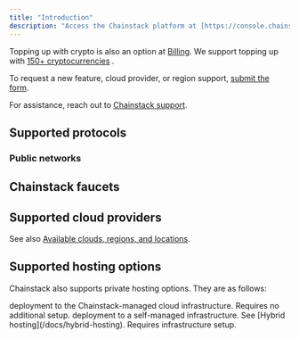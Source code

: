 ```yaml
---
title: "Introduction"
description: "Access the Chainstack platform at [https://console.chainstack.com](https://console.chainstack.com)."
---
```


Topping up with crypto is also an option at [Billing](https://console.chainstack.com/user/settings/billing). We support topping up with [150+ cryptocurrencies](https://nowpayments.io/supported-coins) .

To request a new feature, cloud provider, or region support, [submit the form](https://ideas.chainstack.com/).

For assistance, reach out to [Chainstack support](https://support.chainstack.com).

## Supported protocols

### Public networks

<CardGroup cols={3}>
   <Card title="Ethereum" href="/docs/ethereum-tooling" icon="ethereum" iconType="solid" horizontal/>
   <Card title="Solana" href="/docs/solana-tooling" icon="sun" iconType="solid" horizontal/>
   <Card title="BNB Smart Chain" href="/docs/bsc-tooling" icon="coins" iconType="solid" horizontal/>
   <Card title="Polygon" href="/docs/polygon-tooling" icon="layer-group" iconType="solid" horizontal/>
   <Card title="Arbitrum" href="/docs/arbitrum-tooling" icon="layer-group" iconType="solid" horizontal/>
   <Card title="Base" href="/docs/base-tooling" icon="layer-group" iconType="solid" horizontal/>
   <Card title="Optimism" href="/docs/optimism-tooling" icon="layer-group" iconType="solid" horizontal/>
   <Card title="Avalanche" href="/docs/avalanche-tooling" icon="snowflake" iconType="solid" horizontal/>
   <Card title="TON" href="/docs/ton-tooling" icon="paper-plane" iconType="solid" horizontal/>
   <Card title="Ronin" href="/docs/ronin-tooling" icon="gamepad" iconType="solid" horizontal/>
   <Card title="Blast" href="/docs/blast-tooling" icon="layer-group" iconType="solid" horizontal/>
   <Card title="zkSync Era" href="/docs/zksync-era-tooling" icon="layer-group" iconType="solid" horizontal/>
   <Card title="Starknet" href="/docs/starknet-tooling" icon="layer-group" iconType="solid" horizontal/>
   <Card title="Scroll" href="/docs/scroll-tooling" icon="layer-group" iconType="solid" horizontal/>
   <Card title="opBNB" href="/docs/opbnb-tooling" icon="layer-group" iconType="solid" horizontal/>
   <Card title="Aptos" href="/docs/aptos-tooling" icon="code" iconType="solid" horizontal/>
   <Card title="Sonic" href="/docs/sonic-tooling" icon="bolt" iconType="solid" horizontal/>
   <Card title="Fantom" href="/docs/fantom-tooling" icon="bolt" iconType="solid" horizontal/>
   <Card title="TRON" href="/docs/tron-tooling" icon="bolt" iconType="solid" horizontal/>
   <Card title="Cronos" href="/docs/cronos-tooling" icon="coins" iconType="solid" horizontal/>
   <Card title="Gnosis Chain" href="/docs/gnosis-tooling" icon="shield" iconType="solid" horizontal/>
   <Card title="Kaia (ex. Klaytn)" href="/docs/klaytn-tooling" icon="building" iconType="solid" horizontal/>
   <Card title="Celo" href="/docs/celo-tooling" icon="mobile" iconType="solid" horizontal/>
   <Card title="Moonbeam" href="/docs/moonbeam-tooling" icon="moon" iconType="solid" horizontal/>
   <Card title="Aurora" href="/docs/aurora-tooling" icon="sun" iconType="solid" horizontal/>
   <Card title="Oasis Sapphire" href="/docs/oasis-sapphire-tooling" icon="shield" iconType="solid" horizontal/>
   <Card title="Polygon zkEVM" href="/docs/polygon-zkevm-tooling" icon="layer-group" iconType="solid" horizontal/>
   <Card title="Bitcoin" href="/docs/bitcoin-tooling" icon="bitcoin" iconType="solid" horizontal/>
   <Card title="Harmony" href="/docs/harmony-tooling" icon="link" iconType="solid" horizontal/>
 </CardGroup>


## Chainstack faucets

<CardGroup>
 <Card title="Available here" href="https://faucet.chainstack.com/" icon="angle-right" iconType="solid" horizontal/>
 </CardGroup>

## Supported cloud providers

See also [Available clouds, regions, and locations](/docs/nodes-clouds-regions-and-locations).

## Supported hosting options

Chainstack also supports private hosting options. They are as follows:


 <CardGroup>
   <Card title="Chainstack-provided" icon="square-1" iconType="solid">
  deployment to the Chainstack-managed cloud infrastructure. Requires no additional setup.
   </Card>
   <Card title="Private" icon="square-2" iconType="solid">
     deployment to a self-managed infrastructure. See [Hybrid hosting](/docs/hybrid-hosting). Requires infrastructure setup.
   </Card>
 </CardGroup>
